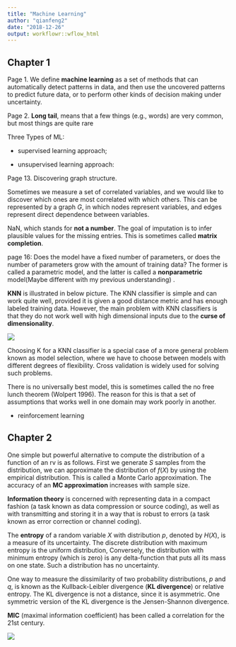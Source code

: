 ```yaml
---
title: "Machine Learning"
author: "qianfeng2"
date: "2018-12-26"
output: workflowr::wflow_html
---
```


## Chapter 1

Page 1. We define **machine learning** as a set of methods that can automatically detect patterns in data, and then use the uncovered patterns to predict future data, or to perform other kinds of decision making under uncertainty.

Page 2. **Long tail**, means that a few things (e.g., words) are very common, but most things are quite rare

Three Types of ML:

- supervised learning approach;

- unsupervised learning approach: 

Page 13. Discovering graph structure.

Sometimes we measure a set of correlated variables, and we would like to discover which ones are most correlated with which others. This can be represented by a graph $G$, in which nodes represent variables, and edges represent direct dependence between variables.

NaN, which stands for **not a number**. The goal of imputation is to infer plausible values for the missing entries. This is sometimes called **matrix completion**.

page 16: Does the model have a fixed number of parameters, or does the number of parameters grow with the amount of training data? The former is called a parametric model, and the latter is called a **nonparametric** model(Maybe different with my previous understanding) .

**KNN** is illustrated in below picture. The KNN classifier is simple and can work quite well, provided it is given a good distance metric and has enough labeled training data. However, the main problem with KNN classifiers is that they do not work well with high dimensional inputs due to the **curse of dimensionality**.

![](KNN.jpg)

Choosing K for a KNN classifier is a special case of a more general problem known as model selection, where we have to choose between models with different degrees of flexibility. Cross validation is widely used for solving such problems.

There is no universally best model, this is sometimes called the no free lunch theorem (Wolpert 1996). The reason for this is that a set of assumptions that works well in one domain may work poorly in another.

- reinforcement learning 



## Chapter 2

One simple but powerful alternative to compute the distribution of a function of an rv is as follows. First we generate $S$ samples from the distribution, we can approximate the distribution of $f(X)$ by using the empirical distribution. This is called a Monte Carlo approximation. The accuracy of an **MC approximation** increases with sample size.

**Information theory** is concerned with representing data in a compact fashion (a task known as data compression or source coding), as well as with transmitting and storing it in a way that is robust to errors (a task known as error correction or channel coding).

The **entropy** of a random variable $X$ with distribution $p$, denoted by $H(X)$, is a measure of its uncertainty. The discrete distribution with maximum entropy is the uniform distribution, Conversely, the distribution with minimum entropy (which is zero) is any delta-function that puts all its mass on one state. Such a distribution has no uncertainty.

One way to measure the dissimilarity of two probability distributions, $p$ and $q$, is known as the Kullback-Leibler divergence (**KL divergence**) or relative entropy. The KL divergence is not a distance, since it is asymmetric. One symmetric version of the KL divergence is the Jensen-Shannon divergence.

**MIC** (maximal information coefficient) has been called a correlation for the 21st century.

![](MIC.jpg)
